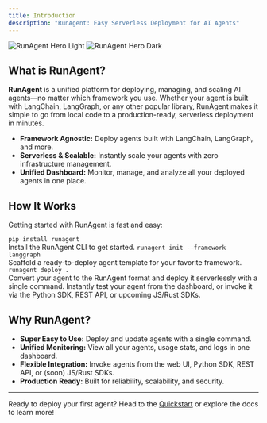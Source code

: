 ```yaml
---
title: Introduction
description: "RunAgent: Easy Serverless Deployment for AI Agents"
---
```


<img
  className="block dark:hidden"
  src="/images/hero.png"
  alt="RunAgent Hero Light"
/>
<img
  className="hidden dark:block"
  src="/images/hero.png"
  alt="RunAgent Hero Dark"
/>

## What is RunAgent?

**RunAgent** is a unified platform for deploying, managing, and scaling AI agents—no matter which framework you use. Whether your agent is built with LangChain, LangGraph, or any other popular library, RunAgent makes it simple to go from local code to a production-ready, serverless deployment in minutes.

- **Framework Agnostic:** Deploy agents built with LangChain, LangGraph, and more.
- **Serverless & Scalable:** Instantly scale your agents with zero infrastructure management.
- **Unified Dashboard:** Monitor, manage, and analyze all your deployed agents in one place.

## How It Works

Getting started with RunAgent is fast and easy:

<CardGroup cols={2}>
  <Card
    title="Install CLI"
    icon="terminal"
    href="https://pypi.org/project/runagent/"
  >
    <code>pip install runagent</code>
    <br />
    Install the RunAgent CLI to get started.
  </Card>
  <Card
    title="Initialize Your Project"
    icon="rocket"
    href="/quickstart"
  >
    <code>runagent init --framework langgraph</code>
    <br />
    Scaffold a ready-to-deploy agent template for your favorite framework.
  </Card>
  <Card
    title="Convert & Deploy"
    icon="cloud-arrow-up"
    href="/essentials/deployment"
  >
    <code>runagent deploy .</code>
    <br />
    Convert your agent to the RunAgent format and deploy it serverlessly with a single command.
  </Card>
  <Card
    title="Try & Integrate"
    icon="plug"
    href="/api-reference/introduction"
  >
    Instantly test your agent from the dashboard, or invoke it via the Python SDK, REST API, or upcoming JS/Rust SDKs.
  </Card>
</CardGroup>

## Why RunAgent?

- **Super Easy to Use:** Deploy and update agents with a single command.
- **Unified Monitoring:** View all your agents, usage stats, and logs in one dashboard.
- **Flexible Integration:** Invoke agents from the web UI, Python SDK, REST API, or (soon) JS/Rust SDKs.
- **Production Ready:** Built for reliability, scalability, and security.

---

Ready to deploy your first agent? Head to the [Quickstart](quickstart) or explore the docs to learn more!
